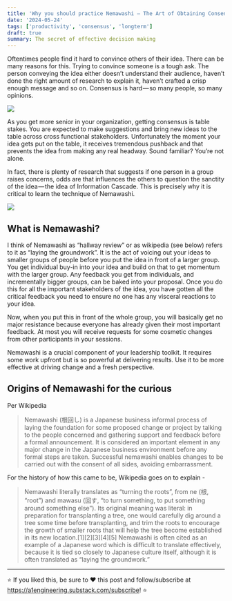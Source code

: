 ```yaml
---
title: 'Why you should practice Nemawashi — The Art of Obtaining Consensus'
date: '2024-05-24'
tags: ['productivity', 'consensus', 'longterm']
draft: true
summary: The secret of effective decision making
---
```


Oftentimes people find it hard to convince others of their idea. There can be many reasons for this. Trying to convince someone is a tough ask. The person conveying the idea either doesn’t understand their audience, haven’t done the right amount of research to explain it, haven’t crafted a crisp enough message and so on. Consensus is hard — so many people, so many opinions. 

![](/static/images/consensus.webp)

As you get more senior in your organization, getting consensus is table stakes. You are expected to make suggestions and bring new ideas to the table across cross functional stakeholders. Unfortunately the moment your idea gets put on the table, it receives tremendous pushback and that prevents the idea from making any real headway. Sound familiar? You’re not alone.

In fact, there is plenty of research that suggests if one person in a group raises concerns, odds are that influences the others to question the sanctity of the idea — the idea of Information Cascade. This is precisely why it is critical to learn the technique of Nemawashi. 

![](/static/images/nemawashi.jpeg)


## What is Nemawashi?

I think of Nemawashi as “hallway review” or as wikipedia (see below) refers to it as “laying the groundwork”. It is the act of voicing out your ideas to smaller groups of people before you put the idea in front of a larger group. You get individual buy-in into your idea and build on that to get momentum with the larger group. Any feedback you get from individuals, and incrementally bigger groups, can be baked into your proposal. Once you do this for all the important stakeholders of the idea, you have gotten all the critical feedback you need to ensure no one has any visceral reactions to your idea. 

Now, when you put this in front of the whole group, you will basically get no major resistance because everyone has already given their most important feedback. At most you will receive requests for some cosmetic changes from other participants in your sessions. 

Nemawashi is a crucial component of your leadership toolkit. It requires some work upfront but is so powerful at delivering results. Use it to be more effective at driving change and a fresh perspective. 

## Origins of Nemawashi for the curious 

Per Wikipedia

> Nemawashi (根回し) is a Japanese business informal process of laying the foundation for some proposed change or project by talking to the people concerned and gathering support and feedback before a formal announcement. It is considered an important element in any major change in the Japanese business environment before any formal steps are taken. Successful nemawashi enables changes to be carried out with the consent of all sides, avoiding embarrassment.

For the history of how this came to be, Wikipedia goes on to explain - 

> Nemawashi literally translates as “turning the roots”, from ne (根, “root”) and mawasu (回す, “to turn something, to put something around something else”). Its original meaning was literal: in preparation for transplanting a tree, one would carefully dig around a tree some time before transplanting, and trim the roots to encourage the growth of smaller roots that will help the tree become established in its new location.[1][2][3][4][5] Nemawashi is often cited as an example of a Japanese word which is difficult to translate effectively, because it is tied so closely to Japanese culture itself, although it is often translated as “laying the groundwork.”

---

⭐ If you liked this, be sure to ♥️ this post and follow/subscribe at https://a1engineering.substack.com/subscribe! ⭐